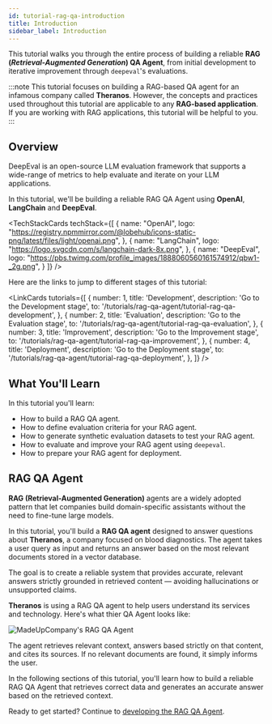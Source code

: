 ```yaml
---
id: tutorial-rag-qa-introduction
title: Introduction
sidebar_label: Introduction
---
```



This tutorial walks you through the entire process of building a reliable **RAG (_Retrieval-Augmented Generation_) QA Agent**, 
from initial development to iterative improvement through `deepeval`'s evaluations.

:::note
This tutorial focuses on building a RAG-based QA agent for an infamous company called **Theranos**. However, the concepts and practices used throughout this tutorial are applicable to any **RAG-based application**. If you are working with RAG applications, this tutorial will be helpful to you.
:::

## Overview

DeepEval is an open-source LLM evaluation framework that supports a wide-range of metrics to help evaluate and iterate on your LLM applications.

In this tutorial, we'll be building a reliable RAG QA Agent using **OpenAI**, **LangChain** and **DeepEval**.

<TechStackCards
    techStack={[
        {
            name: "OpenAI",
            logo: "https://registry.npmmirror.com/@lobehub/icons-static-png/latest/files/light/openai.png",
        },
        {
            name: "LangChain",
            logo: "https://logo.svgcdn.com/s/langchain-dark-8x.png",
        },
        {
            name: "DeepEval",
            logo: "https://pbs.twimg.com/profile_images/1888060560161574912/qbw1-_2g.png",
        }
    ]}
/>

Here are the links to jump to different stages of this tutorial:

<LinkCards
    tutorials={[
        {
            number: 1,
            title: 'Development',
            description: 'Go to the Development stage',
            to: '/tutorials/rag-qa-agent/tutorial-rag-qa-development',
        },
        {
            number: 2,
            title: 'Evaluation',
            description: 'Go to the Evaluation stage',
            to: '/tutorials/rag-qa-agent/tutorial-rag-qa-evaluation',
        },
        {
            number: 3,
            title: 'Improvement',
            description: 'Go to the Improvement stage',
            to: '/tutorials/rag-qa-agent/tutorial-rag-qa-improvement',
        },
        {
            number: 4,
            title: 'Deployment',
            description: 'Go to the Deployment stage',
            to: '/tutorials/rag-qa-agent/tutorial-rag-qa-deployment',
        },
    ]}
/>

## What You'll Learn

In this tutorial you'll learn:

- How to build a RAG QA agent.
- How to define evaluation criteria for your RAG agent.
- How to generate synthetic evaluation datasets to test your RAG agent.
- How to evaluate and improve your RAG agent using `deepeval`.
- How to prepare your RAG agent for deployment.

## RAG QA Agent

**RAG (Retrieval-Augmented Generation)** agents are a widely adopted pattern that let companies build domain-specific assistants without the need to fine-tune large models.

In this tutorial, you'll build a **RAG QA agent** designed to answer questions about **Theranos**, a company focused on blood diagnostics. The agent takes a user query as input and returns an answer based on the most relevant documents stored in a vector database.

The goal is to create a reliable system that provides accurate, relevant answers strictly grounded in retrieved content — avoiding hallucinations or unsupported claims.

**Theranos** is using a RAG QA agent to help users understand its services and technology. Here's what thier QA Agent looks like:

![MadeUpCompany's RAG QA Agent](https://deepeval-docs.s3.us-east-1.amazonaws.com/tutorials:qa-agent:qa-agent-overview.png)

The agent retrieves relevant context, answers based strictly on that content, and cites its sources. If no relevant documents are found, it simply informs the user.

In the following sections of this tutorial, you'll learn how to build a reliable RAG QA Agent that retrieves correct data and generates an 
accurate answer based on the retrieved context. 

Ready to get started? Continue to [developing the RAG QA Agent](/tutorials/rag-qa-agent/tutorial-rag-qa-development).